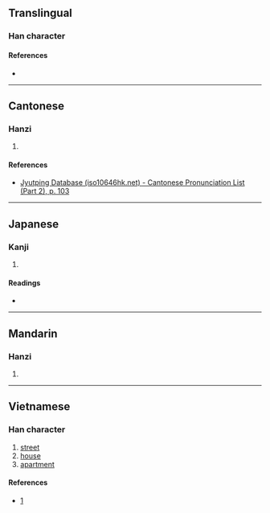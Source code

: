 {{character info/new}}
==Translingual==

===Han character===
{{Han char|rn=53|rad=广|as=07|sn=10|four=|canj=IIJB|ids=⿸广甫}}

====References====
* {{Han ref|kx=0346.240|dkj=09340|dj=0657.020|hdz=20885.020|uh=5EAF|ud=24239}}

----

==Cantonese==

===Hanzi===
{{yue-hanzi|jyut=[[bou1]]|y=bou1}}

# {{defn|lang=yue|sort=广07}}

====References====
* [http://www.iso10646hk.net/jp/document/download.jsp Jyutping Database (iso10646hk.net) - Cantonese Pronunciation List (Part 2), p. 103]

----

==Japanese==

===Kanji===
{{ja-kanji|grade=|rs=广07}}

# {{defn|lang=ja|sort=广07}}

====Readings====
* {{ja-readings|on=[[ほ]] (ho), [[ふ]] (fu)|kun=}}

----

==Mandarin==

===Hanzi===
{{cmn-hanzi|pin=[[bū]] ([[bu1]]), [[bǐ]] ([[bi3]])|wg=pu<sup>1</sup>, pi<sup>3</sup>}}

# {{defn|lang=cmn|sort=广07}}

----

==Vietnamese==

===Han character===
{{vi-hantu|[[phố]]|rs=广07}}

# [[street]]
# [[house]]
# [[apartment]]

====References====
* [http://www.chunom.org/pages/5EAF/]